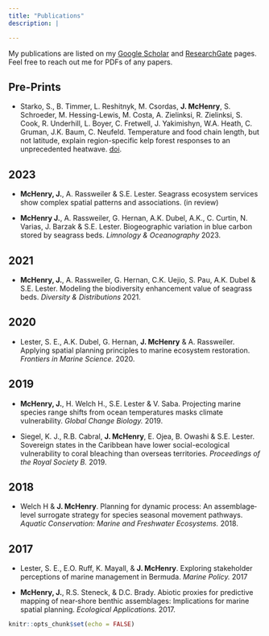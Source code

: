 ```yaml
---
title: "Publications"
description: |

---
```


My publications are listed on my [Google Scholar](https://scholar.google.com/citations?user=NQ2HpooAAAAJ&hl=en) and [ResearchGate](https://www.researchgate.net/profile/Jennifer-Mchenry-2) pages. Feel free to reach out me for PDFs of any papers. 

## Pre-Prints

- Starko, S., B. Timmer, L. Reshitnyk, M. Csordas, **J. McHenry**, S. Schroeder, M. Hessing-Lewis, M. Costa, A. Zielinksi, R. Zielinksi, S. Cook, R. Underhill, L. Boyer, C. Fretwell, J. Yakimishyn, W.A. Heath, C. Gruman, J.K. Baum, C. Neufeld. Temperature and food chain length, but not latitude, explain region-specific kelp forest responses to an unprecedented heatwave. [doi](https://doi.org/10.1101/2023.01.07.523109).

## 2023

- **McHenry, J.**, A. Rassweiler & S.E. Lester. Seagrass ecosystem services show complex spatial patterns and associations. (in review)

- **McHenry J.**, A. Rassweiler, G. Hernan, A.K. Dubel, A.K., C. Curtin, N. Varias, J. Barzak & S.E. Lester. Biogeographic variation in blue carbon stored by seagrass beds. _Limnology & Oceanography _ 2023.

## 2021		

- **McHenry, J.**, A. Rassweiler, G. Hernan, C.K. Uejio, S. Pau, A.K. Dubel & S.E. Lester. Modeling the biodiversity enhancement value of seagrass beds. _Diversity & Distributions_ 2021.

## 2020	

- Lester, S. E., A.K. Dubel, G. Hernan, **J. McHenry** & A. Rassweiler. Applying spatial planning principles to marine ecosystem restoration. _Frontiers in Marine Science._ 2020.

## 2019 	

- **McHenry, J.**, H. Welch H., S.E. Lester & V. Saba. Projecting marine species range shifts from ocean temperatures masks climate vulnerability. _Global Change Biology._ 2019.
 
- Siegel, K. J., R.B. Cabral, **J. McHenry**, E. Ojea, B. Owashi & S.E. Lester. Sovereign states in the Caribbean have lower social-ecological vulnerability to coral bleaching than overseas territories. _Proceedings of the Royal Society B._ 2019. 

## 2018 	

- Welch H & **J. McHenry**. Planning for dynamic process: An assemblage‐level surrogate strategy for species seasonal movement pathways. _Aquatic Conservation: Marine and Freshwater Ecosystems._ 2018. 

## 2017 	

- Lester, S. E., E.O. Ruff, K. Mayall, & **J. McHenry**. Exploring stakeholder perceptions of marine management in Bermuda. _Marine Policy._ 2017 

- **McHenry, J.**, R.S. Steneck, & D.C. Brady. Abiotic proxies for predictive mapping of near‐shore benthic assemblages: Implications for marine spatial planning. _Ecological Applications._ 2017. 


```r
knitr::opts_chunk$set(echo = FALSE)


```

